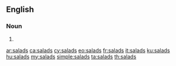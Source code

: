 ==English==

===Noun===
{{head|en}}

# {{plural of|salad}}

[[ar:salads]]
[[ca:salads]]
[[cy:salads]]
[[eo:salads]]
[[fr:salads]]
[[it:salads]]
[[ku:salads]]
[[hu:salads]]
[[my:salads]]
[[simple:salads]]
[[ta:salads]]
[[th:salads]]